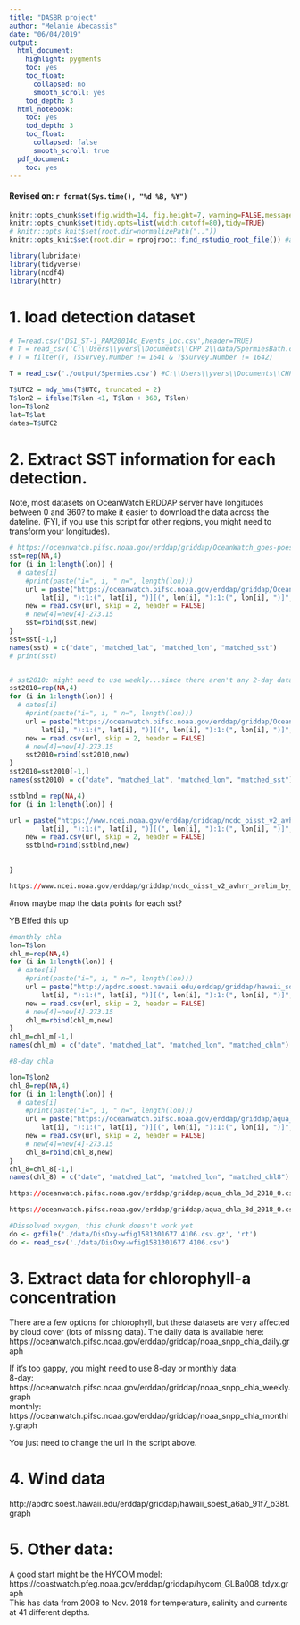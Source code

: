 ```yaml
---
title: "DASBR project"
author: "Melanie Abecassis"
date: "06/04/2019"
output:
  html_document:
    highlight: pygments
    toc: yes
    toc_float:
      collapsed: no
      smooth_scroll: yes
    tod_depth: 3
  html_notebook:
    toc: yes
    tod_depth: 3
    toc_float: 
      collapsed: false
      smooth_scroll: true
  pdf_document:
    toc: yes
---
```


<script>
$(document).ready(function() {
  $items = $('div#TOC li');
  $items.each(function(idx) {
    num_ul = $(this).parentsUntil('#TOC').length;
    $(this).css({'text-indent': num_ul * 10, 'padding-left': 0});
  });

});
</script>

#### Revised on: `r format(Sys.time(), "%d %B, %Y")`

```r
knitr::opts_chunk$set(fig.width=14, fig.height=7, warning=FALSE,message=FALSE,tidy=TRUE)
knitr::opts_chunk$set(tidy.opts=list(width.cutoff=80),tidy=TRUE)
# knitr::opts_knit$set(root.dir=normalizePath(".."))
knitr::opts_knit$set(root.dir = rprojroot::find_rstudio_root_file()) #allows for finding dir different than the code's dir
```


```r
library(lubridate)
library(tidyverse)
library(ncdf4)
library(httr)

```

# 1. load detection dataset
```r
# T=read.csv('DS1_ST-1_PAM20014c_Events_Loc.csv',header=TRUE)
# T = read_csv('C:\\Users\\yvers\\Documents\\CHP 2\\data/SpermiesBath.csv')
# T = filter(T, T$Survey.Number != 1641 & T$Survey.Number != 1642)

T = read_csv('./output/Spermies.csv') #C:\\Users\\yvers\\Documents\\CHP 2\\data/SpermiesBath.csv')

T$UTC2 = mdy_hms(T$UTC, truncated = 2)
T$lon2 = ifelse(T$lon <1, T$lon + 360, T$lon)
lon=T$lon2
lat=T$lat
dates=T$UTC2
```

# 2. Extract SST information for each detection.

Note, most datasets on OceanWatch ERDDAP server have longitudes between 0 and 360? to make it easier to download the data across the dateline. (FYI, if you use this script for other regions, you might need to transform your longitudes).
```r

# https://oceanwatch.pifsc.noaa.gov/erddap/griddap/OceanWatch_goes-poes_sst_2day.csv?sst[(2013-05-10T00:00:00Z):1:(2013-06-10T00:00:00Z)][(15):1:(32)][(177):1:(210)]
sst=rep(NA,4)
for (i in 1:length(lon)) {
  # dates[i]
    #print(paste("i=", i, " n=", length(lon)))
    url = paste("https://oceanwatch.pifsc.noaa.gov/erddap/griddap/OceanWatch_goes-poes_sst_2day.csv?sst[(",dates[i],"):1:(",dates[i],")][(", 
        lat[i], "):1:(", lat[i], ")][(", lon[i], "):1:(", lon[i], ")]", sep = "")
    new = read.csv(url, skip = 2, header = FALSE)
    # new[4]=new[4]-273.15
    sst=rbind(sst,new)
}
sst=sst[-1,]
names(sst) = c("date", "matched_lat", "matched_lon", "matched_sst")
# print(sst)


# sst2010: might need to use weekly...since there aren't any 2-day data for 2010
sst2010=rep(NA,4)
for (i in 1:length(lon)) {
  # dates[i]
    #print(paste("i=", i, " n=", length(lon)))
    url = paste("https://oceanwatch.pifsc.noaa.gov/erddap/griddap/OceanWatch_goes-poes_sst_2day.csv?sst[(",dates[i],"):1:(",dates[i],")][(", 
        lat[i], "):1:(", lat[i], ")][(", lon[i], "):1:(", lon[i], ")]", sep = "")
    new = read.csv(url, skip = 2, header = FALSE)
    # new[4]=new[4]-273.15
    sst2010=rbind(sst2010,new)
}
sst2010=sst2010[-1,]
names(sst2010) = c("date", "matched_lat", "matched_lon", "matched_sst")


```

```r

sstblnd = rep(NA,4)
for (i in 1:length(lon)) {

url = paste("https://www.ncei.noaa.gov/erddap/griddap/ncdc_oisst_v2_avhrr_prelim_by_time_zlev_lat_lon.csv?sst[(",dates[i],"):1:(",dates[i],")][(", 
        lat[i], "):1:(", lat[i], ")][(", lon[i], "):1:(", lon[i], ")]", sep = "")
    new = read.csv(url, skip = 2, header = FALSE)
    sstblnd=rbind(sstblnd,new)

    
}

https://www.ncei.noaa.gov/erddap/griddap/ncdc_oisst_v2_avhrr_prelim_by_time_zlev_lat_lon.csv?sst[(2019-11-24T00:00:00Z):1:(2019-11-24T00:00:00Z)][(0.0):1:(0.0)][(-89.875):1:(89.875)][(0.125):1:(359.875)]    
```



#now maybe map the data points for each sst?

YB Effed this up
```r
#monthly chla
lon=T$lon
chl_m=rep(NA,4)
for (i in 1:length(lon)) {
  # dates[i]
    #print(paste("i=", i, " n=", length(lon)))
    url = paste("http://apdrc.soest.hawaii.edu/erddap/griddap/hawaii_soest_69ee_7d0d_74e6.csv?chlor_a[(",dates[i],"):1:(",dates[i],")][(", 
        lat[i], "):1:(", lat[i], ")][(", lon[i], "):1:(", lon[i], ")]", sep = "")
    new = read.csv(url, skip = 2, header = FALSE)
    # new[4]=new[4]-273.15
    chl_m=rbind(chl_m,new)
}
chl_m=chl_m[-1,]
names(chl_m) = c("date", "matched_lat", "matched_lon", "matched_chlm")

```

```r
#8-day chla

lon=T$lon2
chl_8=rep(NA,4)
for (i in 1:length(lon)) {
  # dates[i]
    #print(paste("i=", i, " n=", length(lon)))
    url = paste("https://oceanwatch.pifsc.noaa.gov/erddap/griddap/aqua_chla_8d_2018_0.csv?chlor_a[(",dates[i],"):1:(",dates[i],")][(", 
        lat[i], "):1:(", lat[i], ")][(", lon[i], "):1:(", lon[i], ")]", sep = "")
    new = read.csv(url, skip = 2, header = FALSE)
    # new[4]=new[4]-273.15
    chl_8=rbind(chl_8,new)
}
chl_8=chl_8[-1,]
names(chl_8) = c("date", "matched_lat", "matched_lon", "matched_chl8")

https://oceanwatch.pifsc.noaa.gov/erddap/griddap/aqua_chla_8d_2018_0.csv?chlor_a[(2019-12-19T12:00:00Z):1:(2019-12-19T12:00:00Z)][(89.97916):1:(-89.97918)][(0.02083333):1:(359.9792)],palette[(2019-12-19T12:00:00Z):1:(2019-12-19T12:00:00Z)][(89.97916):1:(-89.97918)][(0.02083333):1:(359.9792)]

https://oceanwatch.pifsc.noaa.gov/erddap/griddap/aqua_chla_8d_2018_0.csv?chlor_a[(2019-12-19T12:00:00Z):1:(2019-12-19T12:00:00Z)][(89.97916):1:(-89.97918)][(0.02083333):1:(359.9792)]
```



```r
#Dissolved oxygen, this chunk doesn't work yet
do <- gzfile('./data/DisOxy-wfig1581301677.4106.csv.gz', 'rt')
do <- read_csv('./data/DisOxy-wfig1581301677.4106.csv')
```


# 3. Extract data for chlorophyll-a concentration

There are a few options for chlorophyll, but these datasets are very affected by cloud cover (lots of missing data).
The daily data is available here:  
https://oceanwatch.pifsc.noaa.gov/erddap/griddap/noaa_snpp_chla_daily.graph  
  
If it's too gappy, you might need to use 8-day or monthly data:  
8-day: https://oceanwatch.pifsc.noaa.gov/erddap/griddap/noaa_snpp_chla_weekly.graph  
monthly: https://oceanwatch.pifsc.noaa.gov/erddap/griddap/noaa_snpp_chla_monthly.graph  
  
You just need to change the url in the script above.

# 4. Wind data

http://apdrc.soest.hawaii.edu/erddap/griddap/hawaii_soest_a6ab_91f7_b38f.graph

# 5. Other data:

A good start might be the HYCOM model:
https://coastwatch.pfeg.noaa.gov/erddap/griddap/hycom_GLBa008_tdyx.graph  
This has data from 2008 to Nov. 2018 for temperature, salinity and currents at 41 different depths.
